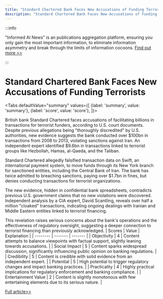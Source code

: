 ```yaml
---
title: "Standard Chartered Bank Faces New Accusations of Funding Terrorists"
description: "Standard Chartered Bank Faces New Accusations of Funding Terrorists"
---
```



:::info

"Informed AI News" is an publications aggregation platform, ensuring you only gain the most important information, to eliminate information asymmetry and break through the limits of information cocoons.  [Find out more >>](/)

:::

# Standard Chartered Bank Faces New Accusations of Funding Terrorists


<Tabs
	defaultValue="summary"
	values={[
	{label: 'summary', value: 'summary'},
	{label: 'score', value: 'score'},
]}>
<TabItem value="summary">


British bank Standard Chartered faces accusations of facilitating billions in transactions for terrorist funders, according to U.S. court documents. Despite previous allegations being "thoroughly discredited" by U.S. authorities, new evidence suggests the bank conducted over $100bn in transactions from 2008 to 2013, violating sanctions against Iran. An independent expert identified $9.6bn in transactions linked to terrorist groups like Hezbollah, Hamas, al-Qaeda, and the Taliban.

Standard Chartered allegedly falsified transaction data on Swift, an international payment system, to move funds through its New York branch for sanctioned entities, including the Central Bank of Iran. The bank has twice admitted to breaching sanctions, paying over $1.7bn in fines, but denies conducting transactions for terrorist organizations.

The new evidence, hidden in confidential bank spreadsheets, contradicts previous U.S. government claims that no new violations were discovered. Independent analysis by a CIA expert, David Scantling, reveals over half a million "cloaked" transactions, indicating ongoing dealings with Iranian and Middle Eastern entities linked to terrorist financing.

This revelation raises serious concerns about the bank's operations and the effectiveness of regulatory oversight, suggesting a deeper connection to terrorist financing than previously acknowledged.
</TabItem>
<TabItem value="score">
	| Scores     | Value   | Explanation |
	| -------- | ------- | ------- |
	| Objectivity  | 4    | Content attempts to balance viewpoints with factual support, slightly leaning towards accusations.    |
	| Social Impact | 5     | Content sparks widespread discussion, significantly influencing public opinion on banking regulations.    |
	| Credibility    | 5    | Content is credible with solid evidence from an independent expert.    |
	| Potential    | 5    | High potential to trigger regulatory changes and impact banking practices.    |
	| Practicality    | 4    | Highly practical implications for regulatory enforcement and banking compliance.    |
	| Entertainment Value    | 2    | Content is slightly monotonous with few entertaining elements due to its serious nature.    |
</TabItem>
</Tabs>

[Full article>>](https://www.bbc.com/news/articles/cd11j09q2llo)

